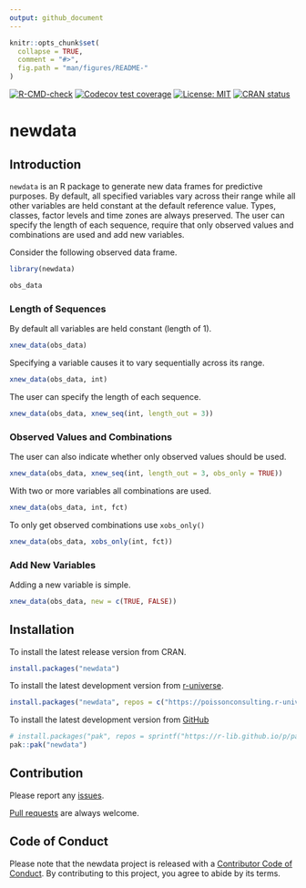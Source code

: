 ```yaml
---
output: github_document
---
```


<!-- README.md is generated from README.Rmd. Please edit that file -->

```r
knitr::opts_chunk$set(
  collapse = TRUE,
  comment = "#>",
  fig.path = "man/figures/README-"
)
```

<!-- badges: start -->
[![R-CMD-check](https://github.com/poissonconsulting/newdata/actions/workflows/R-CMD-check.yaml/badge.svg)](https://github.com/poissonconsulting/newdata/actions/workflows/R-CMD-check.yaml)
[![Codecov test coverage](https://codecov.io/gh/poissonconsulting/newdata/branch/main/graph/badge.svg)](https://codecov.io/gh/poissonconsulting/newdata?branch=main)
[![License: MIT](https://img.shields.io/badge/License-MIT-green.svg)](https://opensource.org/licenses/MIT)
[![CRAN status](https://www.r-pkg.org/badges/version/newdata)](https://CRAN.R-project.org/package=newdata)
<!-- badges: end -->

# newdata

## Introduction

`newdata` is an R package to generate new data frames for predictive purposes. 
By default, all specified variables vary across their range 
while all other variables are held constant at the default reference value.
Types, classes, factor levels and time zones are always preserved.
The user can specify the length of each sequence, require that only
observed values and combinations are used and add new variables.

Consider the following observed data frame.
```r
library(newdata)

obs_data
```

### Length of Sequences

By default all variables are held constant (length of 1).
```r
xnew_data(obs_data)
```

Specifying a variable causes it to vary sequentially across its range.
```r
xnew_data(obs_data, int)
```

The user can specify the length of each sequence.
```r
xnew_data(obs_data, xnew_seq(int, length_out = 3))
```

### Observed Values and Combinations

The user can also indicate whether only observed values should be used.
```r
xnew_data(obs_data, xnew_seq(int, length_out = 3, obs_only = TRUE))
```

With two or more variables all combinations are used.
```r
xnew_data(obs_data, int, fct)
```

To only get observed combinations use `xobs_only()`
```r
xnew_data(obs_data, xobs_only(int, fct))
```

### Add New Variables

Adding a new variable is simple.
```r
xnew_data(obs_data, new = c(TRUE, FALSE))
```

## Installation

To install the latest release version from CRAN.
```r
install.packages("newdata")
```

To install the latest development version from [r-universe](https://poissonconsulting.r-universe.dev/newdata).
```r
install.packages("newdata", repos = c("https://poissonconsulting.r-universe.dev", "https://cloud.r-project.org"))
```

To install the latest development version from [GitHub](https://github.com/poissonconsulting/newdata)
```r
# install.packages("pak", repos = sprintf("https://r-lib.github.io/p/pak/stable/%s/%s/%s", .Platform$pkgType, R.Version()$os, R.Version()$arch))
pak::pak("newdata")
```

## Contribution

Please report any [issues](https://github.com/poissonconsulting/newdata/issues).

[Pull requests](https://github.com/poissonconsulting/newdata/pulls) are always welcome.

## Code of Conduct

Please note that the newdata project is released with a [Contributor Code of Conduct](https://contributor-covenant.org/version/2/1/CODE_OF_CONDUCT.html). By contributing to this project, you agree to abide by its terms.
